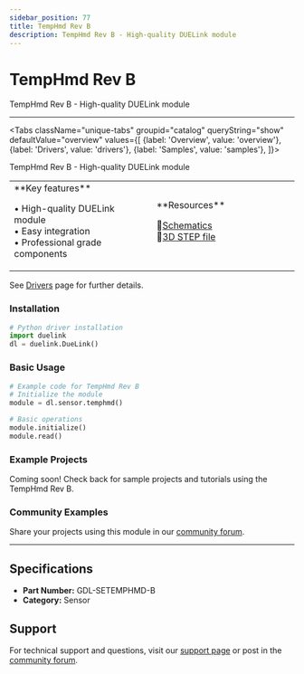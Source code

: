 ```yaml
---
sidebar_position: 77
title: TempHmd Rev B
description: TempHmd Rev B - High-quality DUELink module
---
```



# TempHmd Rev B

<ProductImageSelector 
  partNumber="setemphmd-b"
  productName="TempHmd Rev B"
/>

TempHmd Rev B - High-quality DUELink module

---

<Tabs className="unique-tabs" groupid="catalog" queryString="show" defaultValue="overview"
  values={[
    {label: 'Overview', value: 'overview'},
    {label: 'Drivers', value: 'drivers'},
    {label: 'Samples', value: 'samples'},
  ]}>

<TabItem value="overview">

TempHmd Rev B - High-quality DUELink module

<table><td width='50%'>
**Key features**

• High-quality DUELink module<br/>
• Easy integration<br/>
• Professional grade components<br/>

</td><td width='50%'>
**Resources**
 
📄[Schematics](/static/sch/setemphmd-b.pdf)<br/>
🔩[3D STEP file](/static/3d/SETEMPHMD-B.step)<br/>

</td></table>

</TabItem>

<TabItem value="drivers">

See [Drivers](../../engine/drivers) page for further details.

### Installation

```python
# Python driver installation
import duelink
dl = duelink.DueLink()
```

### Basic Usage

```python
# Example code for TempHmd Rev B
# Initialize the module
module = dl.sensor.temphmd()

# Basic operations
module.initialize()
module.read()
```

</TabItem>

<TabItem value="samples">

### Example Projects

Coming soon! Check back for sample projects and tutorials using the TempHmd Rev B.

### Community Examples

Share your projects using this module in our [community forum](https://forums.ghielectronics.com).

</TabItem>

</Tabs>

---

## Specifications

- **Part Number:** GDL-SETEMPHMD-B
- **Category:** Sensor

## Support

For technical support and questions, visit our [support page](../../support) or post in the [community forum](https://forums.ghielectronics.com).
